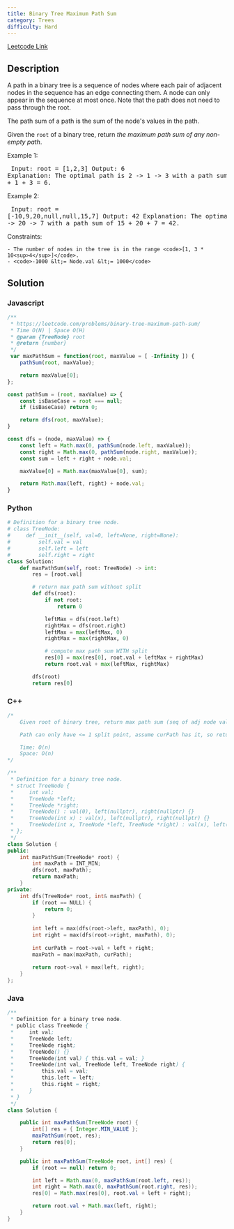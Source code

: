 ```yaml
---
title: Binary Tree Maximum Path Sum
category: Trees
difficulty: Hard
---
```


<Callout>

[Leetcode Link](https://leetcode.com/problems/binary-tree-maximum-path-sum)

</Callout>

## Description
A path in a binary tree is a sequence of nodes where each pair of adjacent nodes in the sequence has an edge connecting them. A node can only appear in the sequence at most once. Note that the path does not need to pass through the root.

The path sum of a path is the sum of the node&#39;s values in the path.

Given the <code>root</code> of a binary tree, return *the maximum path sum of any non-empty path*.

 
Example 1:
<Image alt="" src="https://assets.leetcode.com/uploads/2020/10/13/exx1.jpg" width={322} height={182} />
<br /><pre className="overflow-x-auto">
Input: root = [1,2,3]
Output: 6
Explanation: The optimal path is 2 -&gt; 1 -&gt; 3 with a path sum of 2 + 1 + 3 = 6.
</pre>

Example 2:
<Image alt="" src="https://assets.leetcode.com/uploads/2020/10/13/exx2.jpg" />
<br /><pre className="overflow-x-auto">
Input: root = [-10,9,20,null,null,15,7]
Output: 42
Explanation: The optimal path is 15 -&gt; 20 -&gt; 7 with a path sum of 15 + 20 + 7 = 42.
</pre>

 
Constraints:


	- The number of nodes in the tree is in the range <code>[1, 3 * 10<sup>4</sup>]</code>.
	- <code>-1000 &lt;= Node.val &lt;= 1000</code>



## Solution

### Javascript
```javascript
/**
 * https://leetcode.com/problems/binary-tree-maximum-path-sum/
 * Time O(N) | Space O(H)
 * @param {TreeNode} root
 * @return {number}
 */
 var maxPathSum = function(root, maxValue = [ -Infinity ]) {
    pathSum(root, maxValue);

    return maxValue[0];
};

const pathSum = (root, maxValue) => {
    const isBaseCase = root === null;
    if (isBaseCase) return 0;

    return dfs(root, maxValue);
}

const dfs = (node, maxValue) => {
    const left = Math.max(0, pathSum(node.left, maxValue));
    const right = Math.max(0, pathSum(node.right, maxValue));
    const sum = left + right + node.val;

    maxValue[0] = Math.max(maxValue[0], sum);

    return Math.max(left, right) + node.val;
}

```
### Python
```python
# Definition for a binary tree node.
# class TreeNode:
#     def __init__(self, val=0, left=None, right=None):
#         self.val = val
#         self.left = left
#         self.right = right
class Solution:
    def maxPathSum(self, root: TreeNode) -> int:
        res = [root.val]

        # return max path sum without split
        def dfs(root):
            if not root:
                return 0

            leftMax = dfs(root.left)
            rightMax = dfs(root.right)
            leftMax = max(leftMax, 0)
            rightMax = max(rightMax, 0)

            # compute max path sum WITH split
            res[0] = max(res[0], root.val + leftMax + rightMax)
            return root.val + max(leftMax, rightMax)

        dfs(root)
        return res[0]

```
### C++
```cpp
/*
    Given root of binary tree, return max path sum (seq of adj node values added together)

    Path can only have <= 1 split point, assume curPath has it, so return can't split again

    Time: O(n)
    Space: O(n)
*/

/**
 * Definition for a binary tree node.
 * struct TreeNode {
 *     int val;
 *     TreeNode *left;
 *     TreeNode *right;
 *     TreeNode() : val(0), left(nullptr), right(nullptr) {}
 *     TreeNode(int x) : val(x), left(nullptr), right(nullptr) {}
 *     TreeNode(int x, TreeNode *left, TreeNode *right) : val(x), left(left), right(right) {}
 * };
 */
class Solution {
public:
    int maxPathSum(TreeNode* root) {
        int maxPath = INT_MIN;
        dfs(root, maxPath);
        return maxPath;
    }
private:
    int dfs(TreeNode* root, int& maxPath) {
        if (root == NULL) {
            return 0;
        }
        
        int left = max(dfs(root->left, maxPath), 0);
        int right = max(dfs(root->right, maxPath), 0);
        
        int curPath = root->val + left + right;
        maxPath = max(maxPath, curPath);
        
        return root->val + max(left, right);
    }
};

```
### Java
```java
/**
 * Definition for a binary tree node.
 * public class TreeNode {
 *     int val;
 *     TreeNode left;
 *     TreeNode right;
 *     TreeNode() {}
 *     TreeNode(int val) { this.val = val; }
 *     TreeNode(int val, TreeNode left, TreeNode right) {
 *         this.val = val;
 *         this.left = left;
 *         this.right = right;
 *     }
 * }
 */
class Solution {

    public int maxPathSum(TreeNode root) {
        int[] res = { Integer.MIN_VALUE };
        maxPathSum(root, res);
        return res[0];
    }

    public int maxPathSum(TreeNode root, int[] res) {
        if (root == null) return 0;

        int left = Math.max(0, maxPathSum(root.left, res));
        int right = Math.max(0, maxPathSum(root.right, res));
        res[0] = Math.max(res[0], root.val + left + right);

        return root.val + Math.max(left, right);
    }
}

```


